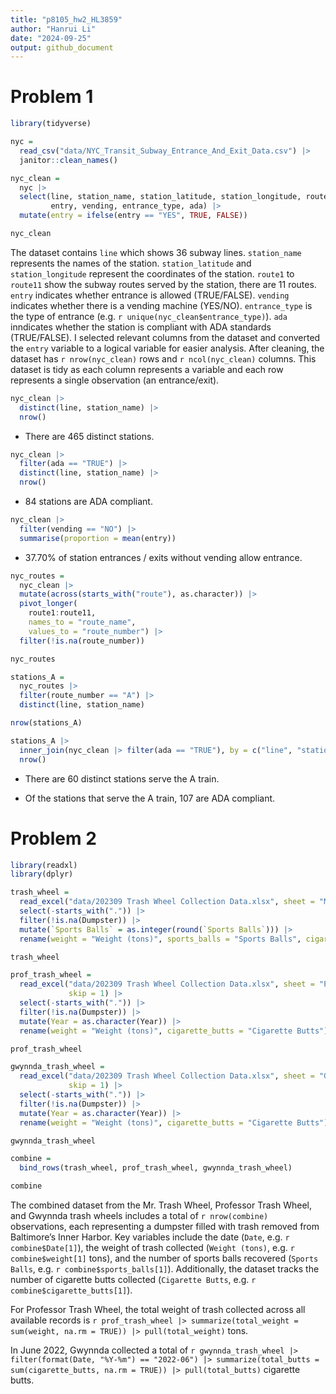 ```yaml
---
title: "p8105_hw2_HL3859"
author: "Hanrui Li"
date: "2024-09-25"
output: github_document
---
```


# Problem 1

```r
library(tidyverse)

nyc = 
  read_csv("data/NYC_Transit_Subway_Entrance_And_Exit_Data.csv") |>
  janitor::clean_names()

nyc_clean = 
  nyc |>
  select(line, station_name, station_latitude, station_longitude, route1:route11, 
         entry, vending, entrance_type, ada) |>
  mutate(entry = ifelse(entry == "YES", TRUE, FALSE))

nyc_clean
```

The dataset contains `line` which shows 36 subway lines. `station_name` represents the names of the station. `station_latitude` and `station_longitude` represent the coordinates of the station. `route1` to `route11` show the subway routes served by the station, there are 11 routes. `entry` indicates whether entrance is allowed (TRUE/FALSE). `vending` indicates whether there is a vending machine (YES/NO). `entrance_type` is the type of entrance (e.g. `r unique(nyc_clean$entrance_type)`). `ada` inndicates whether the station is compliant with ADA standards (TRUE/FALSE). I selected relevant columns from the dataset and converted the `entry` variable to a logical variable for easier analysis. After cleaning, the dataset has `r nrow(nyc_clean)` rows and `r ncol(nyc_clean)` columns. This dataset is tidy as each column represents a variable and each row represents a single observation (an entrance/exit).

```r
nyc_clean |>
  distinct(line, station_name) |>
  nrow()
```

- There are 465 distinct stations.

```r
nyc_clean |>
  filter(ada == "TRUE") |>
  distinct(line, station_name) |>
  nrow()
```

- 84 stations are ADA compliant.

```r
nyc_clean |>
  filter(vending == "NO") |>
  summarise(proportion = mean(entry))
```

- 37.70% of station entrances / exits without vending allow entrance.

```r
nyc_routes = 
  nyc_clean |>
  mutate(across(starts_with("route"), as.character)) |>
  pivot_longer(
    route1:route11,
    names_to = "route_name", 
    values_to = "route_number") |>
  filter(!is.na(route_number))

nyc_routes

stations_A =
  nyc_routes |>
  filter(route_number == "A") |>
  distinct(line, station_name)

nrow(stations_A)

stations_A |>
  inner_join(nyc_clean |> filter(ada == "TRUE"), by = c("line", "station_name")) |>
  nrow()
```

- There are 60 distinct stations serve the A train.

- Of the stations that serve the A train, 107 are ADA compliant.


# Problem 2

```r
library(readxl)
library(dplyr)

trash_wheel = 
  read_excel("data/202309 Trash Wheel Collection Data.xlsx", sheet = "Mr. Trash Wheel", skip = 1) |>
  select(-starts_with(".")) |>
  filter(!is.na(Dumpster)) |>
  mutate(`Sports Balls` = as.integer(round(`Sports Balls`))) |>
  rename(weight = "Weight (tons)", sports_balls = "Sports Balls", cigarette_butts = "Cigarette Butts")

trash_wheel
```

```r
prof_trash_wheel = 
  read_excel("data/202309 Trash Wheel Collection Data.xlsx", sheet = "Professor Trash Wheel", 
             skip = 1) |>
  select(-starts_with(".")) |>
  filter(!is.na(Dumpster)) |>
  mutate(Year = as.character(Year)) |>
  rename(weight = "Weight (tons)", cigarette_butts = "Cigarette Butts")

prof_trash_wheel

gwynnda_trash_wheel = 
  read_excel("data/202309 Trash Wheel Collection Data.xlsx", sheet = "Gwynnda Trash Wheel", 
             skip = 1) |>
  select(-starts_with(".")) |>
  filter(!is.na(Dumpster)) |>
  mutate(Year = as.character(Year)) |>
  rename(weight = "Weight (tons)", cigarette_butts = "Cigarette Butts")

gwynnda_trash_wheel
```

```r
combine = 
  bind_rows(trash_wheel, prof_trash_wheel, gwynnda_trash_wheel)

combine
```

The combined dataset from the Mr. Trash Wheel, Professor Trash Wheel, and Gwynnda trash wheels includes a total of `r nrow(combine)` observations, each representing a dumpster filled with trash removed from Baltimore's Inner Harbor. Key variables include the date (`Date`, e.g. `r combine$Date[1]`), the weight of trash collected (`Weight (tons)`, e.g. `r combine$weight[1]` tons), and the number of sports balls recovered (`Sports Balls`, e.g. `r combine$sports_balls[1]`). Additionally, the dataset tracks the number of cigarette butts collected (`Cigarette Butts`, e.g. `r combine$cigarette_butts[1]`). 

For Professor Trash Wheel, the total weight of trash collected across all available records is `r prof_trash_wheel |> summarize(total_weight = sum(weight, na.rm = TRUE)) |> pull(total_weight)` tons. 

In June 2022, Gwynnda collected a total of `r gwynnda_trash_wheel |> filter(format(Date, "%Y-%m") == "2022-06") |> summarize(total_butts = sum(cigarette_butts, na.rm = TRUE)) |> pull(total_butts)` cigarette butts.














